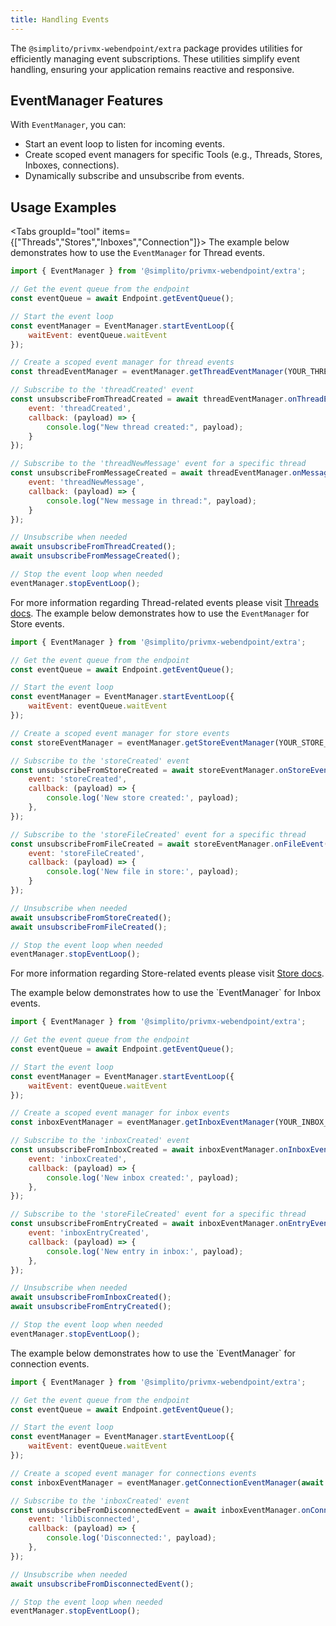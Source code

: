 ```yaml
---
title: Handling Events
---
```





The `@simplito/privmx-webendpoint/extra` package provides utilities for efficiently managing event subscriptions. These utilities simplify event handling, ensuring your application remains reactive and responsive.

## EventManager Features
With `EventManager`, you can:

- Start an event loop to listen for incoming events.
- Create scoped event managers for specific Tools (e.g., Threads, Stores, Inboxes, connections).
- Dynamically subscribe and unsubscribe from events.


## Usage Examples
<Tabs groupId="tool" items={["Threads","Stores","Inboxes","Connection"]}>
<Tab>
The example below demonstrates how to use the `EventManager` for Thread events.

```js
import { EventManager } from '@simplito/privmx-webendpoint/extra';

// Get the event queue from the endpoint
const eventQueue = await Endpoint.getEventQueue();

// Start the event loop
const eventManager = EventManager.startEventLoop({
    waitEvent: eventQueue.waitEvent
});

// Create a scoped event manager for thread events
const threadEventManager = eventManager.getThreadEventManager(YOUR_THREAD_API);

// Subscribe to the 'threadCreated' event
const unsubscribeFromThreadCreated = await threadEventManager.onThreadEvent({
    event: 'threadCreated',
    callback: (payload) => {
        console.log("New thread created:", payload);
    }
});

// Subscribe to the 'threadNewMessage' event for a specific thread
const unsubscribeFromMessageCreated = await threadEventManager.onMessageEvent(THREAD_ID, {
    event: 'threadNewMessage',
    callback: (payload) => {
        console.log("New message in thread:", payload);
    }
});

// Unsubscribe when needed
await unsubscribeFromThreadCreated();
await unsubscribeFromMessageCreated();

// Stop the event loop when needed
eventManager.stopEventLoop();
```

For more information regarding Thread-related events please visit [Threads docs](../start/threads/listening-for-changes).
</Tab>
<Tab>
The example below demonstrates how to use the `EventManager` for Store events.

```js
import { EventManager } from '@simplito/privmx-webendpoint/extra';

// Get the event queue from the endpoint
const eventQueue = await Endpoint.getEventQueue();

// Start the event loop
const eventManager = EventManager.startEventLoop({
    waitEvent: eventQueue.waitEvent
});

// Create a scoped event manager for store events
const storeEventManager = eventManager.getStoreEventManager(YOUR_STORE_API);

// Subscribe to the 'storeCreated' event
const unsubscribeFromStoreCreated = await storeEventManager.onStoreEvent({
    event: 'storeCreated',
    callback: (payload) => {
        console.log('New store created:', payload);
    },
});

// Subscribe to the 'storeFileCreated' event for a specific thread
const unsubscribeFromFileCreated = await storeEventManager.onFileEvent(STORE_ID, {
    event: 'storeFileCreated',
    callback: (payload) => {
        console.log('New file in store:', payload);
    }
});

// Unsubscribe when needed
await unsubscribeFromStoreCreated();
await unsubscribeFromFileCreated();

// Stop the event loop when needed
eventManager.stopEventLoop();
```

For more information regarding Store-related events please visit [Store docs](./../../stores/using-stores/05-realtime-updating.mdx).
</Tab>

<Tab>
The example below demonstrates how to use the `EventManager` for Inbox events.


```js
import { EventManager } from '@simplito/privmx-webendpoint/extra';

// Get the event queue from the endpoint
const eventQueue = await Endpoint.getEventQueue();

// Start the event loop
const eventManager = EventManager.startEventLoop({
    waitEvent: eventQueue.waitEvent
});

// Create a scoped event manager for inbox events
const inboxEventManager = eventManager.getInboxEventManager(YOUR_INBOX_API);

// Subscribe to the 'inboxCreated' event
const unsubscribeFromInboxCreated = await inboxEventManager.onInboxEvent({
    event: 'inboxCreated',
    callback: (payload) => {
        console.log('New inbox created:', payload);
    },
});

// Subscribe to the 'storeFileCreated' event for a specific thread
const unsubscribeFromEntryCreated = await inboxEventManager.onEntryEvent(INBOX_ID, {
    event: 'inboxEntryCreated',
    callback: (payload) => {
        console.log('New entry in inbox:', payload);
    },
});

// Unsubscribe when needed
await unsubscribeFromInboxCreated();
await unsubscribeFromEntryCreated();

// Stop the event loop when needed
eventManager.stopEventLoop();
```
</Tab>

<Tab>
The example below demonstrates how to use the `EventManager` for connection events.

```js
import { EventManager } from '@simplito/privmx-webendpoint/extra';

// Get the event queue from the endpoint
const eventQueue = await Endpoint.getEventQueue();

// Start the event loop
const eventManager = EventManager.startEventLoop({
    waitEvent: eventQueue.waitEvent
});

// Create a scoped event manager for connections events
const inboxEventManager = eventManager.getConnectionEventManager(await YOUR_CONNECTION.getConnectionId());

// Subscribe to the 'inboxCreated' event
const unsubscribeFromDisconnectedEvent = await inboxEventManager.onConnectionEvent({
    event: 'libDisconnected',
    callback: (payload) => {
        console.log('Disconnected:', payload);
    },
});

// Unsubscribe when needed
await unsubscribeFromDisconnectedEvent();

// Stop the event loop when needed
eventManager.stopEventLoop();
```
</Tab>
</Tabs>

